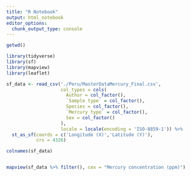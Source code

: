 ```yaml
---
title: "R Notebook"
output: html_notebook
editor_options: 
  chunk_output_type: console
---
```




```r
getwd()

library(tidyverse)
library(sf)
library(mapview)
library(leaflet)

sf_data <- read_csv('./Peru/MasterDataMercury_Final.csv',
                    col_types = cols(
                      Author = col_factor(),
                      `Sample type` = col_factor(),
                      Species = col_factor(),
                      `Mercury type` = col_factor(),
                      Sex = col_factor()
                    ),
                    locale = locale(encoding = 'ISO-8859-1')) %>% 
  st_as_sf(coords = c('Longitude (X)','Latitude (Y)'),
           crs = 4326)

colnames(sf_data)



```

```r
mapview(sf_data %>% filter(), cex = "Mercury concentration (ppm)")
```

```r

```

